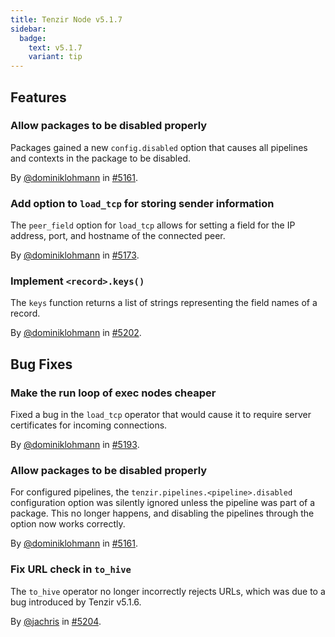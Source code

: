 ```yaml
---
title: Tenzir Node v5.1.7
sidebar:
  badge:
    text: v5.1.7
    variant: tip
---
```


## Features

### Allow packages to be disabled properly

Packages gained a new `config.disabled` option that causes all pipelines and
contexts in the package to be disabled.

By [@dominiklohmann](https://github.com/dominiklohmann) in [#5161](https://github.com/tenzir/tenzir/pull/5161).

### Add option to `load_tcp` for storing sender information

The `peer_field` option for `load_tcp` allows for setting a field for the IP
address, port, and hostname of the connected peer.

By [@dominiklohmann](https://github.com/dominiklohmann) in [#5173](https://github.com/tenzir/tenzir/pull/5173).

### Implement `<record>.keys()`

The `keys` function returns a list of strings representing the field names of a
record.

By [@dominiklohmann](https://github.com/dominiklohmann) in [#5202](https://github.com/tenzir/tenzir/pull/5202).

## Bug Fixes

### Make the run loop of exec nodes cheaper

Fixed a bug in the `load_tcp` operator that would
cause it to require server certificates for incoming
connections.

By [@dominiklohmann](https://github.com/dominiklohmann) in [#5193](https://github.com/tenzir/tenzir/pull/5193).

### Allow packages to be disabled properly

For configured pipelines, the `tenzir.pipelines.<pipeline>.disabled`
configuration option was silently ignored unless the pipeline was part of a
package. This no longer happens, and disabling the pipelines through the option
now works correctly.

By [@dominiklohmann](https://github.com/dominiklohmann) in [#5161](https://github.com/tenzir/tenzir/pull/5161).

### Fix URL check in `to_hive`

The `to_hive` operator no longer incorrectly rejects URLs, which was due to a
bug introduced by Tenzir v5.1.6.

By [@jachris](https://github.com/jachris) in [#5204](https://github.com/tenzir/tenzir/pull/5204).
